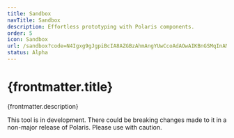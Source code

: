 ```yaml
---
title: Sandbox
navTitle: Sandbox
description: Effortless prototyping with Polaris components.
order: 5
icon: Sandbox
url: /sandbox?code=N4Igxg9gJgpiBcIA8AZGBzAhmAngYUwCcoAdAOwAIKBnGSMqInAMQggBcZCBBMdgSwhlqAXmABtYBXqcy7eBRIgAIv2oBbNdSUUAvgF1d5KgAdC-dU1YcuvAULFSZMOQqUBRAB4mIhdhQAlGB8-HV0jMgA%2BYwpUDGx8IigAOgAJGExYQhiqbHthMXEcqgpgYpLpIVl5RRAAFQ5MABsKAGVmmG0QABpyvV7KEsNigXYmmBEldvGumOjBqiQABQgfADcuPrz%2BDbEAM2baCIrcvh3Mdl8xPsWAIQBXdkvKKDUwJohqe8IYChMmzD8KI3EoANX4MAA7m0OtoFickAB6B5PITzE56PpCPAfWhiAAUAEoKCJIqVwsV0Qi7IIyCg1OwQfxOOpRBInFUXDUlABxQifagwmZhbqlSpyLluEAAORg-mmnTCw3hVERVMWiJW6y4VKRaCwuAIxDSGSyuv1CSNKVadHy6tidRgnnYeCqgLIOr6AE0IPdpJhKPdaDRYRQfiF2ILLjQYL8gXtfJZ8hRMAAjX3%2BHC%2BwjSIOXdRcaiATAIscRCxRU5haFAKEJpOZOOZMDR7mAABYpwXUUMQDY5gQF0WpnDSNsBj1NUW%2BCs4PrUdiYPZ7ZLFJGO52uuTuz2DPXxQ1JZI2s5omJxA2JY3H5OjcaTeqNFoKwW3H6YADWUAgkLISntSCCahszAGB6XnPofiA74QOlTAC0cGggXQe4AUIKVu3GJRRX%2Bb5mnQ2EwmOE5mRgVlChBMoVRODDOilAB5MtCC6AYMQqODfVcWoAFVWmUAASAAGZIBIErCQSob4milABiMSqKoXQWNYyjWJKGjqClIJ2G%2BYQ5NU3J1A47kQAAWh4-iACYAFYhJEvT9MkmT7IxRS%2BmVDEfgYLgAEkWQJEj1GJUlShBeh5zFdTRXY%2B45FFSS9BJCgAoAbhBH5tMISh8XE2JAOA0CGWSXzSJyqh%2BCgMR1OSS4UAgMAOlqyEuAIWgiSI-SKEksRJPa-TsBA6hqH4VN%2BCaZkcBQNMYCaMQAANwShIVOgoBMcz44B1N0WbetU7ExrAd8CSCskwogcZkg%2BdBsvAfb3xgGsAqwpKWUJHaTntVTzwSVoFwOj79K%2B3Afuwd8ipZFbRqaSINthXQ9wvYGDrB0j-s%2Bi0gd%2B0HivUaHorkOHEXRnBEaxllUYRQn92JzHyY1PLoIK%2BdkZxkFCVSqiKXhNUz0pi8rSPW1aXNKn%2BevWkKFvCYlGUDIzjWC57rDYJfEjHQvlTKB7nu-8wPYf7UEK7HIiWTAs0eag9UNsm%2BgNpmjYaBcn1DW4RzwMcyAnS27et%2BEvb1nmidFwXT13QPDzFutJfvaUbD-Vd1xdN0gR3DE6jbX51KViNBSIX5MHl0a03GWsyCaEd%2BD2CgzZzedfDjQVI-Tto21WCvZyo-4A1rHM234dB08IFdfcRBPNwXZPCF1XnLXD4PgTIeGZ%2BIeYehAdh04LagEHEEAPnq8Z4BcEB9G6EBIXK9et-gcRDCAA
status: Alpha
---
```


# {frontmatter.title}

<Lede>{frontmatter.description}</Lede>

<StatusBanner status={frontmatter.status.value}>
  This tool is in development. There could be breaking changes made to it in a
  non-major release of Polaris. Please use with caution.
</StatusBanner>
